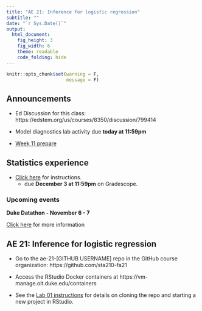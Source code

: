```yaml
---
title: "AE 21: Inference for logistic regression" 
subtitle: ""
date: "`r Sys.Date()`"
output: 
  html_document: 
    fig_height: 3
    fig_width: 6
    theme: readable
    code_folding: hide
---
```


```r
knitr::opts_chunk$set(warning = F, 
                      message = F)
```


## Announcements

- Ed Discussion for this class: https://edstem.org/us/courses/8350/discussion/799414

- Model diagnostics lab activity due **today at 11:59pm**

- [Week 11 prepare](https://sta210-fa21.netlify.app/prepare/week-11.html)


## Statistics experience 

- [Click here](https://sta210-fa21.netlify.app/hw/stats-experience.html) for instructions. 
  - due **December 3 at 11:59pm** on Gradescope.
  

### Upcoming events

**Duke Datathon - November 6 - 7**

[Click here](https://dukeml.org/datathon/) for more information

##  AE 21: Inference for logistic regression

- Go to the ae-21-[GITHUB USERNAME] repo in the GitHub course organization: https://github.com/sta210-fa21

- Access the RStudio Docker containers at https://vm-manage.oit.duke.edu/containers

- See the [Lab 01 instructions](https://sta210-fa21.netlify.app/labs/lab-01-ikea.html) for details on cloning the repo and starting a new project in RStudio.

